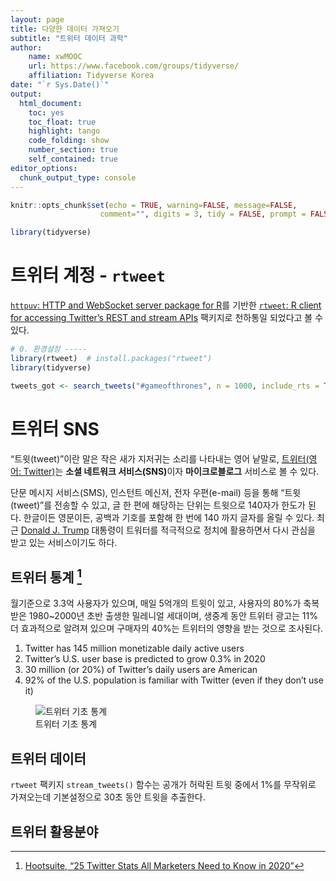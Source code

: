 ```yaml
---
layout: page
title: 다양한 데이터 가져오기
subtitle: "트위터 데이터 과학"
author:
    name: xwMOOC
    url: https://www.facebook.com/groups/tidyverse/
    affiliation: Tidyverse Korea
date: "`r Sys.Date()`"
output:
  html_document: 
    toc: yes
    toc_float: true
    highlight: tango
    code_folding: show
    number_section: true
    self_contained: true
editor_options: 
  chunk_output_type: console
---
```



```r
knitr::opts_chunk$set(echo = TRUE, warning=FALSE, message=FALSE,
                    comment="", digits = 3, tidy = FALSE, prompt = FALSE, fig.align = 'center')

library(tidyverse)
```

# 트위터 계정 - `rtweet` {#setup-twitter-account}

[`httpuv`: HTTP and WebSocket server package for R](https://github.com/rstudio/httpuv)를 기반한 [`rtweet`: R client for accessing Twitter’s REST and stream APIs](https://rtweet.info/) 팩키지로 천하통일 되었다고 볼 수 있다.

```r
# 0. 환경설정 -----
library(rtweet)  # install.packages("rtweet")
library(tidyverse)

tweets_got <- search_tweets("#gameofthrones", n = 1000, include_rts = TRUE, lang = "en")
```


# 트위터 SNS {#twitter-sns}

"트윗(tweet)"이란 말은 작은 새가 지저귀는 소리를 나타내는 영어 낱말로, 
[트위터(영어: Twitter)](https://www.twitter.com/)는 **소셜 네트워크 서비스(SNS)**이자 **마이크로블로그** 서비스로 볼 수 있다.

단문 메시지 서비스(SMS), 인스턴트 메신저, 전자 우편(e-mail) 등을 통해 "트윗(tweet)"를 전송할 수 있고, 글 한 편에 해당하는 단위는 트윗으로 140자가 한도가 된다. 
한글이든 영문이든, 공백과 기호를 포함해 한 번에 140 까지 글자를 올릴 수 있다.
최근 [Donald J. Trump](https://twitter.com/realdonaldtrump) 대통령이 트워터를 적극적으로 정치에 활용하면서 다시 관심을 받고 있는 서비스이기도 하다.

## 트위터 통계 [^twitter-stats] {#twitter-stats}

[^twitter-stats]: [Hootsuite, "25 Twitter Stats All Marketers Need to Know in 2020"](https://blog.hootsuite.com/twitter-statistics/)

월기준으로 3.3억 사용자가 있으며, 매일 5억개의 트윗이 있고, 사용자의 80%가 축복받은 1980~2000년 초반 출생한 밀레니얼 세대이며, 생중계 동안 트위터 광고는 11% 더 효과적으로 알려져 있으며 구매자의 40%는 트위터의 영향을 받는 것으로 조사된다.

1. Twitter has 145 million monetizable daily active users
2. Twitter’s U.S. user base is predicted to grow 0.3% in 2020
3. 30 million (or 20%) of Twitter’s daily users are American
4. 92% of the U.S. population is familiar with Twitter (even if they don’t use it)

![트위터 기초 통계](fig/twitter-usage-statistics.png)

## 트위터 데이터 {#twitter-stats-data}

`rtweet` 팩키지 `stream_tweets()` 함수는 공개가 허락된 트윗 중에서 1%를 무작위로 가져오는데 기본설정으로 30초 동안 트윗을 추출한다.

## 트위터 활용분야 {#twitter-data-application}



